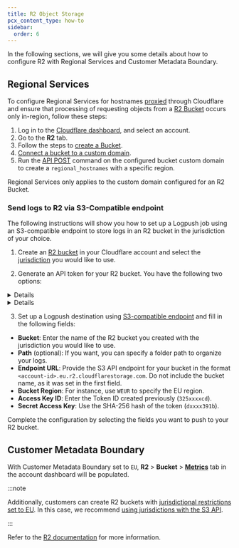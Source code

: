 ```yaml
---
title: R2 Object Storage
pcx_content_type: how-to
sidebar:
  order: 6
---
```



In the following sections, we will give you some details about how to configure R2 with Regional Services and Customer Metadata Boundary.

## Regional Services

To configure Regional Services for hostnames [proxied](/dns/proxy-status/) through Cloudflare and ensure that processing of requesting objects from a [R2 Bucket](/r2/buckets/) occurs only in-region, follow these steps:

1. Log in to the [Cloudflare dashboard](https://dash.cloudflare.com/), and select an account.
2. Go to the **R2** tab.
3. Follow the steps to [create a Bucket](/r2/buckets/create-buckets/).
4. [Connect a bucket to a custom domain](/r2/buckets/public-buckets/#connect-a-bucket-to-a-custom-domain).
5. Run the [API POST](/data-localization/regional-services/get-started/#configure-regional-services-via-api) command on the configured bucket custom domain to create a `regional_hostnames` with a specific region.

Regional Services only applies to the custom domain configured for an R2 Bucket.

### Send logs to R2 via S3-Compatible endpoint

The following instructions will show you how to set up a Logpush job using an S3-compatible endpoint to store logs in an R2 bucket in the jurisdiction of your choice.

1. Create an [R2 bucket](/r2/get-started/) in your Cloudflare account and select the [jurisdiction](/r2/reference/data-location/#set-jurisdiction-via-the-cloudflare-dashboard) you would like to use.

2. Generate an API token for your R2 bucket. You have the following two options:

<Details header="Generate a token for a specific bucket (recommended)">

Go to the R2 section of your Cloudflare dashboard and select **Manage R2 API Tokens** to generate a token directly tied to your specific bucket. You can follow the instructions in the [Authentication](/r2/api/tokens/) section.

</Details>

<Details header="Generate a token for all buckets">

You can generate a API token in **Manage Account** > **Account API Tokens** or you can create a user-specific token:

1. Go to **My Profile** > **API Tokens**
2. Select **Create Token** > **Create Custom Token**
3. Choose **Account** > **Workers R2 Storage** > **Edit** to set permissions.
4. To test your token, copy the `curl` command and paste it into a terminal.

```bash
curl "https://api.cloudflare.com/client/v4/user/tokens/verify" \
--header "Authorization: Bearer <API_TOKEN>"
```

The result:

```json
{
	"result": {
		"id": "325xxxxcd",
		"status": "active"
	},
	"success": true,
	"errors": [],
	"messages": [
		{
			"code": 10000,
			"message": "This API Token is valid and active",
			"type": null
		}
	]
}
```

5. Generate a SHA-256 hash of the token:

```bash
echo -n "<token>" | shasum -a 256
```

This command will output a hash similar to `dxxxx391b`.

</Details>

3. Set up a Logpush destination using [S3-compatible endpoint](/logs/logpush/logpush-job/enable-destinations/s3-compatible-endpoints/) and fill in the following fields:

- **Bucket**: Enter the name of the R2 bucket you created with the jurisdiction you would like to use.
- **Path** (optional): If you want, you can specify a folder path to organize your logs.
- **Endpoint URL**: Provide the S3 API endpoint for your bucket in the format `<account-id>.eu.r2.cloudflarestorage.com`. Do not include the bucket name, as it was set in the first field.
- **Bucket Region**: For instance, use `WEUR` to specify the EU region.
- **Access Key ID**: Enter the Token ID created previously (`325xxxxcd`).
- **Secret Access Key**: Use the SHA-256 hash of the token (`dxxxx391b`).

Complete the configuration by selecting the fields you want to push to your R2 bucket.

## Customer Metadata Boundary

With Customer Metadata Boundary set to `EU`, **R2** > **Bucket** > [**Metrics**](/r2/platform/metrics-analytics/) tab in the account dashboard will be populated.

:::note

Additionally, customers can create R2 buckets with [jurisdictional restrictions set to EU](/r2/reference/data-location/#jurisdictional-restrictions). In this case, we recommend [using jurisdictions with the S3 API](/r2/reference/data-location/#using-jurisdictions-with-the-s3-api).

:::

Refer to the [R2 documentation](/r2/) for more information.
